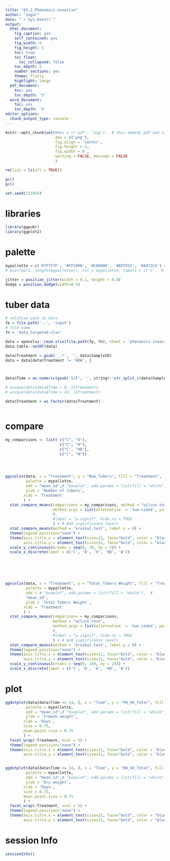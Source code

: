 ```yaml
---
title: "03.2_Phenomics-invasive"
author: "zagor"
date: "`r Sys.Date()`"
output:
  html_document:
    fig_caption: yes
    self_contained: yes
    fig_width: 6
    fig_height: 5
    toc: true
    toc_float:
      toc_collapsed: false
    toc_depth: 5
    number_sections: yes
    theme: flatly
    highlight: tango
  pdf_document:
    toc: yes
    toc_depth: '5'
  word_document:
    toc: yes
    toc_depth: '5'
editor_options:
  chunk_output_type: console
---
```


```r
knitr::opts_chunk$set(#dev = c('pdf', 'png'),  # this embeds pdf and crates scrolable blocks
                      dev = c('png'), 
                      fig.align = 'center', 
                      fig.height = 5, 
                      fig.width = 6 ,
                      warning = FALSE, message = FALSE
                      )

```



```r

rm(list = ls(all = TRUE))

gc()
gc()

set.seed(123456)

```


# libraries


```r


library(ggpubr)
library(ggplot2)

```

# palette

```r

mypallette = c('#7F7F7F', '#FFC000', '#C00000', '#ED7D31', '#4472C4') # , '#70AD47')
# pie(rep(1, length(mypallette)), col = mypallette, labels = c('C', 'D', 'H', 'HD', 'W' ))# , 'HDW'))

jitter = position_jitter(width = 0.1, height = 0.0)
dodge = position_dodge(width=0.5)

```


# tuber data


```r

# relative path to data
fp = file.path('..', 'input')
# file name
fn = 'data_targeted.xlsx'

data = openxlsx::read.xlsx(file.path(fp, fn), sheet = 'phenomics-invasive')
data.table::setDF(data)

data$Treatment = gsub('_.*', '', data$SampleID)
data = data[data$Treatment != 'HDW', ]



data$Time = as.numeric(gsub('S|P', '', stringr::str_split_i(data$SampleID, "_", i = 2)))

# unique(data[data$Time < 8, ]$Treatment)
# unique(data[data$Time > 14, ]$Treatment)

data$Treatment = as.factor(data$Treatment)



```


# compare


```r


my_comparisons <- list( c("C", "D"), 
                        c("C", "H"), 
                        c("C", "HD"), 
                        c("C", "W"))




ggviolin(data, x = "Treatment", y = "Num_Tubers", fill = "Treatment",
         palette = mypallette,
         add = "mean_sd",# "boxplot", add.params = list(fill = "white"), # 
         ylab = 'Number of tubers',
        xlab = 'Treatment'
        ) +
  stat_compare_means(comparisons = my_comparisons, method = "wilcox.test", 
                     method.args = list(alternative  = 'two.sided', paired = FALSE, exact = FALSE, correct = TRUE)
                     #,
                     #label = "p.signif", hide.ns = TRUE
                     ) + # Add significance levels
  stat_compare_means(method = 'kruskal.test', label.y = 0) +
  theme(legend.position="none") +
  theme(axis.title.x = element_text(size=12, face="bold", color = "black"),
        axis.title.y = element_text(size=11, face="bold", color = "black")) +
  scale_y_continuous(breaks = seq(0, 20, by = 5)) +
  scale_x_discrete(label = c('C', 'D', 'H', 'HD', 'W'))






ggviolin(data, x = "Treatment", y = "Total_Tubers_Weight", fill = "Treatment",
         palette = mypallette,
         add = # "boxplot", add.params = list(fill = "white"),  # 
         "mean_sd",
         ylab = 'Total Tubers Weight',
        xlab = 'Treatment'
        ) +
  stat_compare_means(comparisons = my_comparisons, 
                     method = "wilcox.test", 
                     method.args = list(alternative  = 'two.sided', paired = FALSE, exact = FALSE, correct = TRUE)
                     #,
                     #label = "p.signif", hide.ns = TRUE
                     ) + # Add significance levels
  stat_compare_means(method = 'kruskal.test', label.y = 0) +
  theme(legend.position="none") +
  theme(axis.title.x = element_text(size=12, face="bold", color = "black"),
        axis.title.y = element_text(size=11, face="bold", color = "black")) +
  scale_y_continuous(breaks = seq(0, 150, by = 25)) +
  scale_x_discrete(label = c('C', 'D', 'H', 'HD', 'W'))


```

# plot

```r

ggdotplot(data[data$Time <= 14, ], x = "Time", y = "FW_SH_Total", fill = "Treatment",
         palette = mypallette,
         add = "mean_sd",# "boxplot", add.params = list(fill = "white"), # 
         ylab = 'Frewsh weight',
        xlab = 'Days',
        size = 0.75,
        mean.point.size = 0.75
        ) +
  facet_wrap(~Treatment, ncol = 5) + 
  theme(legend.position="none") +
  theme(axis.title.x = element_text(size=12, face="bold", color = "black"),
        axis.title.y = element_text(size=11, face="bold", color = "black"))


ggdotplot(data[data$Time <= 14, ], x = "Time", y = "DW_SH_Total", fill = "Treatment",
         palette = mypallette,
         add = "mean_sd",# "boxplot", add.params = list(fill = "white"), # 
         ylab = 'Dry weight',
        xlab = 'Days',
        size = 0.75,
        mean.point.size = 0.75
        ) +
  facet_wrap(~Treatment, ncol = 5) + 
  theme(legend.position="none") +
  theme(axis.title.x = element_text(size=12, face="bold", color = "black"),
        axis.title.y = element_text(size=11, face="bold", color = "black"))


```


# session Info

```r


sessionInfo()

```


